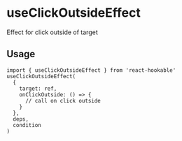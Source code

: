 # useClickOutsideEffect

Effect for click outside of target

## Usage

```tsx
import { useClickOutsideEffect } from 'react-hookable'
useClickOutsideEffect(
  {
    target: ref,
    onClickOutside: () => {
      // call on click outside
    }
  },
  deps,
  condition
)
```

